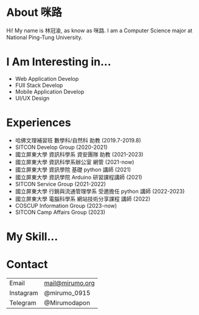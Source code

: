 
# About 咪路

Hi! My name is 林冠渝, as know as 咪路.
I am a Computer Science major at National Ping-Tung University.

# I Am Interesting in...

- Web Application Develop
- FUll Stack Develop
- Mobile Application Develop
- UI/UX Design

# Experiences

- 哈佛文理補習班 數學科/自然科 助教 (2019.7-2019.8)
- SITCON Develop Group (2020-2021)
- 國立屏東大學 資訊科學系 資安團隊 助教 (2021-2023)
- 國立屏東大學 資訊科學系辦公室 網管 (2021-now)
- 國立屏東大學 資訊學院 基礎 python 講師 (2021)
- 國立屏東大學 資訊學院 Arduino 研習課程講師 (2021)
- SITCON Service Group (2021-2022)
- 國立屏東大學 行銷與流通管理學系 受邀擔任 python 講師 (2022-2023)
- 國立屏東大學 電腦科學系 網站技術分享課程 講師 (2022)
- COSCUP Information Group (2023-now)
- SITCON Camp Affairs Group (2023)

# My Skill...

<p className="flex text-4xl gap-x-4">
  <FaCode />
  <FaNodeJs />
  <FaReact />
  <FaVuejs />
  <SiRedux />
  <FaDocker />
  <FaGitAlt />
  <SiMysql />
  <SiMongodb />
  <SiVite />
  <FaPhp />
</p>

# Contact

|           |                 |
| --------- | --------------- |
| Email     | mail@mirumo.org |
| Instagram | @mirumo_0915    |
| Telegram  | @Mirumodapon    |
